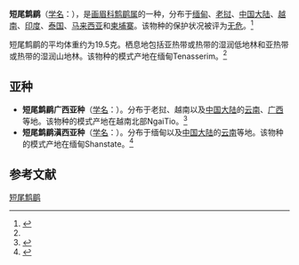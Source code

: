 {{Speciesbox
| name = 短尾鹪鹛
| image = Napothera brevicaudata.jpg
| status = LC | status_system = IUCN3.1
| genus = Napothera
| species = brevicaudata
| authority = {{link-en|爱德华·布莱思|Edward Blyth|Blyth}}, 1855<ref name='id3400'>{{cite web| url =http://www.bioinfo.cn/db05/BjdwSpecies.php?action=view&id=3400| title =短尾鹪鹛| work =《中国动物物种编目数据库》| publisher =中国科学院微生物研究所| author =中国科学院动物研究所| accessdate =2009-04-04| deadurl =yes| archiveurl =https://web.archive.org/web/20160305060729/http://www.bioinfo.cn/db05/BjdwSpecies.php?action=view&id=3400| archivedate =2016-03-05}}</ref>
| range_map = 
}}

'''短尾鹪鹛'''（[[学名|学名]]：{{lang|la|''Napothera brevicaudata''}}），是[[画眉科|画眉科]][[鹪鹛属|鹪鹛属]]的一种，分布于[[缅甸|缅甸]]、[[老挝|老挝]]、[[中国大陆|中国大陆]]、[[越南|越南]]、[[印度|印度]]、[[泰国|泰国]]、[[马来西亚|马来西亚]]和[[柬埔寨|柬埔寨]]。该物种的保护状况被评为[[无危|无危]]。<ref>{{cite web|url=http://www.birdlife.org/datazone/speciesfactsheet.php?id=7888&m=0|title=Napothera brevicaudata|publisher=[[国际鸟盟|BirdLife.org]]|accessdate=2011-06-27}}</ref>

短尾鹪鹛的平均体重约为19.5克。栖息地包括亚热带或热带的湿润低地林和亚热带或热带的湿润山地林。该物种的模式产地在缅甸Tenasserim。<ref name='id3400'/>

==亚种==
*'''短尾鹪鹛广西亚种'''（[[学名|学名]]：{{lang|la|''Napothera brevicaudata stevensi''}}）。分布于老挝、越南以及[[中国大陆|中国大陆]]的[[云南|云南]]、[[广西|广西]]等地。该物种的模式产地在越南北部NgaiTio。<ref name='id3401'>{{cite web| url =http://www.bioinfo.cn/db05/BjdwSpecies.php?action=view&id=3401| title =短尾鹪鹛广西亚种| work =《中国动物物种编目数据库》| publisher =中国科学院微生物研究所| author =中国科学院动物研究所| accessdate =2009-04-04| deadurl =yes| archiveurl =https://web.archive.org/web/20160305014134/http://www.bioinfo.cn/db05/BjdwSpecies.php?action=view&id=3401| archivedate =2016-03-05}}</ref>
*'''短尾鹪鹛滇西亚种'''（[[学名|学名]]：{{lang|la|''Napothera brevicaudata venningi''}}）。分布于缅甸以及[[中国大陆|中国大陆]]的[[云南|云南]]等地。该物种的模式产地在缅甸Shanstate。<ref name='id3402'>{{cite web| url =http://www.bioinfo.cn/db05/BjdwSpecies.php?action=view&id=3402| title =短尾鹪鹛滇西亚种| work =《中国动物物种编目数据库》| publisher =中国科学院微生物研究所| author =中国科学院动物研究所| accessdate =2009-04-04| deadurl =yes| archiveurl =https://web.archive.org/web/20160305072133/http://www.bioinfo.cn/db05/BjdwSpecies.php?action=view&id=3402| archivedate =2016-03-05}}</ref>

== 参考文献 ==
{{commons category|Napothera brevicaudata}}
{{reflist}}
{{Taxonbar|from=Q3043660}}

[[Category:鹪鹛属|短尾鹪鹛]]


{{雀形目小作品}}